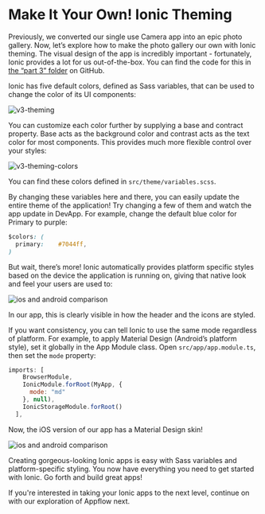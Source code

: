 # Make It Your Own! Ionic Theming

Previously, we converted our single use Camera app into an epic photo gallery. Now, let’s explore how to make the photo gallery our own with Ionic theming. The visual design of the app is incredibly important - fortunately, Ionic provides a lot for us out-of-the-box. You can find the code for this in [the “part 3” folder](https://github.com/ionic-team/photo-gallery-tutorial-ionic3/tree/master/part3) on GitHub.

Ionic has five default colors, defined as Sass variables, that can be used to change the color of its UI components:

![v3-theming](/img/guides/first-app-v3/v3-theming.png)

You can customize each color further by supplying a base and contract property. Base acts as the background color and contrast acts as the text color for most components. This provides much more flexible control over your styles:

![v3-theming-colors](/img/guides/first-app-v3/v3-themeColors.png)

You can find these colors defined in `src/theme/variables.scss`.

By changing these variables here and there, you can easily update the entire theme of the application! Try changing a few of them and watch the app update in DevApp. For example, change the default blue color for Primary to purple:

```Css
$colors: (
  primary:    #7044ff,
)
```

But wait, there’s more! Ionic automatically provides platform specific styles based on the device the application is running on, giving that native look and feel your users are used to:

![ios and android comparison](/img/guides/first-app-v3/ion-lab-comparison.png)

In our app, this is clearly visible in how the header and the icons are styled.

If you want consistency, you can tell Ionic to use the same mode regardless of platform. For example, to apply Material Design (Android’s platform style), set it globally in the App Module class. Open `src/app/app.module.ts`, then set the `mode` property:

```Javascript
imports: [
    BrowserModule,
    IonicModule.forRoot(MyApp, {
      mode: "md"
    }, null),
    IonicStorageModule.forRoot()
  ],
```

Now, the iOS version of our app has a Material Design skin!

![ios and android comparison](/img/guides/first-app-v3/ion-lab-md-styling.png)

Creating gorgeous-looking Ionic apps is easy with Sass variables and platform-specific styling. You now have everything you need to get started with Ionic. Go forth and build great apps!

If you're interested in taking your Ionic apps to the next level, continue on with our exploration of Appflow next.
